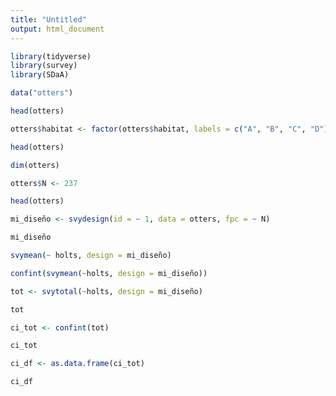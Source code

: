 ```yaml
---
title: "Untitled"
output: html_document
---
```



```r
library(tidyverse)
library(survey)
library(SDaA)
```

```r
data("otters")
```

```r
head(otters)
```

```r
otters$habitat <- factor(otters$habitat, labels = c("A", "B", "C", "D"))
```

```r
head(otters)
```

```r
dim(otters)
```

```r
otters$N <- 237
```

```r
head(otters)
```

```r
mi_diseño <- svydesign(id = ~ 1, data = otters, fpc = ~ N)
```

```r
mi_diseño
```

```r
svymean(~ holts, design = mi_diseño)
```

```r
confint(svymean(~holts, design = mi_diseño))
```

```r
tot <- svytotal(~holts, design = mi_diseño)
```

```r
tot
```



```r
ci_tot <- confint(tot)
```

```r
ci_tot
```
```r
ci_df <- as.data.frame(ci_tot)
```

```r
ci_df
```






